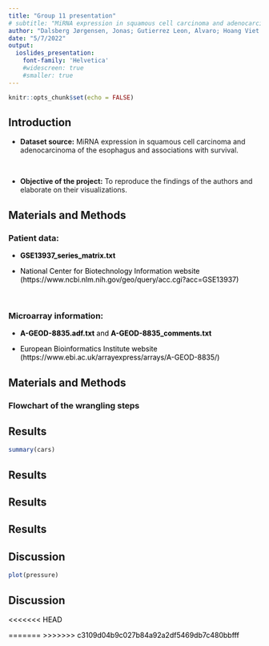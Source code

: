 ```yaml
---
title: "Group 11 presentation"
# subtitle: "MiRNA expression in squamous cell carcinoma and adenocarcinoma of the esophagus and associations with survival"
author: "Dalsberg Jørgensen, Jonas; Gutierrez Leon, Alvaro; Hoang Viet Minh Pham, Jake; Romero Yianni, Daniel"
date: "5/7/2022"
output: 
  ioslides_presentation: 
    font-family: 'Helvetica'
    #widescreen: true
    #smaller: true
---
```

<style type="text/css">
body p {
  color: #000000;
}
</style>



```r
knitr::opts_chunk$set(echo = FALSE)

```

## Introduction
- **Dataset source:** MiRNA expression in squamous cell carcinoma and adenocarcinoma of the esophagus and associations with survival.

<br>

- **Objective of the project:** To reproduce the findings of the authors and elaborate on their visualizations.

## Materials and Methods
### Patient data: 
- **GSE13937_series_matrix.txt**
<br>

- National Center for Biotechnology Information website   (https://www.ncbi.nlm.nih.gov/geo/query/acc.cgi?acc=GSE13937)

<br>

### Microarray information:
- **A-GEOD-8835.adf.txt** and **A-GEOD-8835_comments.txt** 

- European Bioinformatics Institute website (https://www.ebi.ac.uk/arrayexpress/arrays/A-GEOD-8835/)  


## Materials and Methods
### Flowchart of the wrangling steps 




## Results
```r
summary(cars)
```

## Results

## Results

## Results

## Discussion
```r
plot(pressure)
```

## Discussion
<<<<<<< HEAD



=======
>>>>>>> c3109d04b9c027b84a92a2df5469db7c480bbfff
